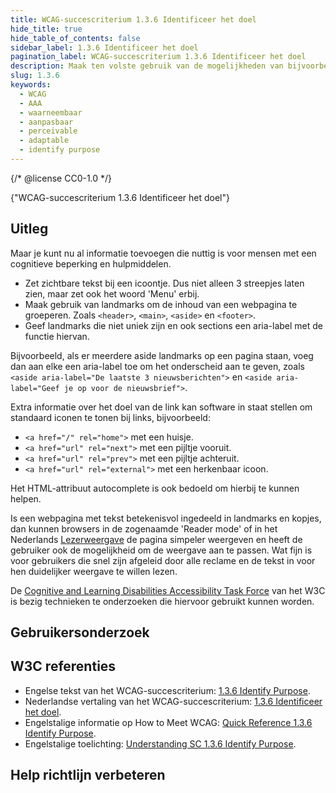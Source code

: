 ```yaml
---
title: WCAG-succescriterium 1.3.6 Identificeer het doel
hide_title: true
hide_table_of_contents: false
sidebar_label: 1.3.6 Identificeer het doel
pagination_label: WCAG-succescriterium 1.3.6 Identificeer het doel
description: Maak ten volste gebruik van de mogelijkheden van bijvoorbeeld HTML en ARIA om het doel van onderdelen van een webpagina duidelijk te maken voor software.
slug: 1.3.6
keywords:
  - WCAG
  - AAA
  - waarneembaar
  - aanpasbaar
  - perceivable
  - adaptable
  - identify purpose
---
```


{/* @license CC0-1.0 */}


<WcagHeadingGroup level={1} conformanceLevel="Niveau AAA">
  {"WCAG-succescriterium 1.3.6 Identificeer het doel"}
</WcagHeadingGroup>

<SpotlightSection>
  <Markdown omitH1 headinglevel={3}>
    <AAAMessage />
  </Markdown>
</SpotlightSection>

## Uitleg

<Summary />

Maar je kunt nu al informatie toevoegen die nuttig is voor mensen met een cognitieve beperking en hulpmiddelen.

- Zet zichtbare tekst bij een icoontje. Dus niet alleen 3 streepjes laten zien, maar zet ook het woord 'Menu' erbij.
- Maak gebruik van landmarks om de inhoud van een webpagina te groeperen. Zoals `<header>`, `<main>`, `<aside>` en `<footer>`.
- Geef landmarks die niet uniek zijn en ook sections een aria-label met de functie hiervan.

Bijvoorbeeld, als er meerdere aside landmarks op een pagina staan, voeg dan aan elke een aria-label toe om het onderscheid aan te geven, zoals `<aside aria-label="De laatste 3 nieuwsberichten">` en `<aside aria-label="Geef je op voor de nieuwsbrief">`.

Extra informatie over het doel van de link kan software in staat stellen om standaard iconen te tonen bij links, bijvoorbeeld:

- `<a href="/" rel="home">` met een huisje.
- `<a href="url" rel="next">` met een pijltje vooruit.
- `<a href="url" rel="prev">` met een pijltje achteruit.
- `<a href="url" rel="external">` met een herkenbaar icoon.

Het HTML-attribuut autocomplete is ook bedoeld om hierbij te kunnen helpen.

Is een webpagina met tekst betekenisvol ingedeeld in landmarks en kopjes, dan kunnen browsers in de zogenaamde 'Reader mode' of in het Nederlands [Lezerweergave](https://kennisportaal.visio.org/nl-nl/documenten/internet-beter-leesbaar-maken-op-de-pc) de pagina simpeler weergeven en heeft de gebruiker ook de mogelijkheid om de weergave aan te passen. Wat fijn is voor gebruikers die snel zijn afgeleid door alle reclame en de tekst in voor hen duidelijker weergave te willen lezen.

De [<span lang="en">Cognitive and Learning Disabilities Accessibility Task Force</span>](https://www.w3.org/WAI/about/groups/task-forces/coga/) van het W3C is bezig technieken te onderzoeken die hiervoor gebruikt kunnen worden.

## Gebruikersonderzoek

<CTAGebruikersonderzoek />

## W3C referenties

- Engelse tekst van het WCAG-succescriterium: [<span lang="en">1.3.6 Identify Purpose</span>](https://www.w3.org/TR/WCAG22/#identify-purpose).
- Nederlandse vertaling van het WCAG-succescriterium: [1.3.6 Identificeer het doel](https://www.w3.org/Translations/WCAG22-nl/#identify-purpose).
- Engelstalige informatie op <span lang="en">How to Meet WCAG</span>: [<span lang="en">Quick Reference 1.3.6 Identify Purpose</span>](https://www.w3.org/WAI/WCAG22/quickref/#identify-purpose).
- Engelstalige toelichting: [<span lang="en">Understanding SC 1.3.6 Identify Purpose</span>](https://www.w3.org/WAI/WCAG22/Understanding/identify-purpose.html).

<Disclaimer />

## Help richtlijn verbeteren

<Markdown omitH1 headinglevel={3}>
  <WCAGFooterInfo />
</Markdown>
